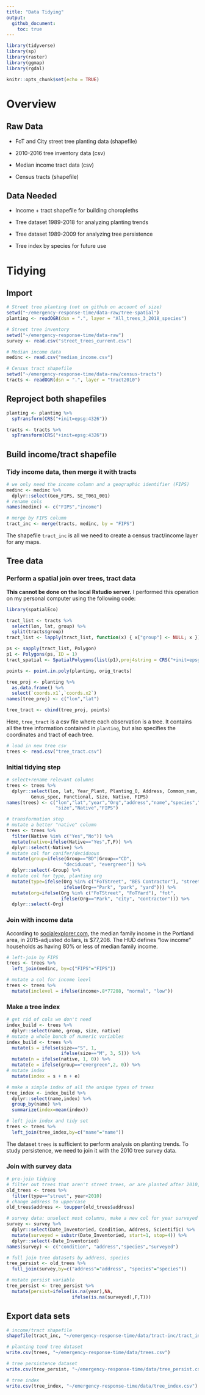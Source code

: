 ```yaml
---
title: "Data Tidying"
output: 
  github_document:
    toc: true
---
```


```r
library(tidyverse)
library(sp)
library(raster)
library(ggmap)
library(rgdal)

knitr::opts_chunk$set(echo = TRUE)
```

# Overview

## Raw Data

* FoT and City street tree planting data (shapefile)

* 2010-2016 tree inventory data (csv)

* Median income tract data (csv)

* Census tracts (shapefile)

## Data Needed

* Income + tract shapefile for building choropleths

* Tree dataset 1989-2018 for analyzing planting trends

* Tree dataset 1989-2009 for analyzing tree persistence

* Tree index by species for future use

# Tidying

## Import

```r
# Street tree planting (not on github on account of size)
setwd("~/emergency-response-time/data-raw/tree-spatial")
planting <- readOGR(dsn = ".", layer = "All_trees_3_2018_species")

# Street tree inventory
setwd("~/emergency-response-time/data-raw")
survey <- read.csv("street_trees_current.csv")

# Median income data
medinc <- read.csv("median_income.csv")

# Census tract shapefile
setwd("~/emergency-response-time/data-raw/census-tracts")
tracts <- readOGR(dsn = ".", layer = "tract2010")
```

## Reproject both shapefiles

```r
planting <- planting %>%
  spTransform(CRS("+init=epsg:4326"))

tracts <- tracts %>%
  spTransform(CRS("+init=epsg:4326"))
```

## Build income/tract shapefile

### Tidy income data, then merge it with tracts

```r
# we only need the income column and a geographic identifier (FIPS)
medinc <- medinc %>%
  dplyr::select(Geo_FIPS, SE_T061_001)
# rename cols
names(medinc) <- c("FIPS","income")

# merge by FIPS column
tract_inc <- merge(tracts, medinc, by = "FIPS")
```

The shapefile `tract_inc` is all we need to create a census tract/income layer for any maps.

## Tree data

### Perform a spatial join over trees, tract data

**This cannot be done on the local Rstudio server.** I performed this operation on my personal computer using the following code:

```r
library(spatialEco)

tract_list <- tracts %>%
  select(lon, lat, group) %>%
  split(tracts$group)
tract_list <- lapply(tract_list, function(x) { x["group"] <- NULL; x })

ps <- sapply(tract_list, Polygon)
p1 <- Polygons(ps, ID = 1)
tract_spatial <- SpatialPolygons(list(p1),proj4string = CRS("+init=epsg:4326"))

points <- point.in.poly(planting, orig_tracts)

tree_proj <- planting %>%
  as.data.frame() %>%
  select(`coords.x1`,`coords.x2`)
names(tree_proj) <- c("lon","lat")

tree_tract <- cbind(tree_proj, points)
```
Here, `tree_tract` is a csv file where each observation is a tree.  It contains all the tree information contained in `planting`, but also specifies the coordinates and tract of each tree.

```r
# load in new tree csv
trees <- read.csv("tree_tract.csv")
```

### Initial tidying step

```r
# select+rename relevant columns
trees <- trees %>%
  dplyr::select(lon, lat, Year_Plant, Planting_O, Address, Common_nam,
         Genus_spec, Functional, Size, Native, FIPS)
names(trees) <- c("lon","lat","year","Org","address","name","species","Group",
                  "size","Native","FIPS")

# transformation step
# mutate a better "native" column
trees <- trees %>%
  filter(Native %in% c("Yes","No")) %>%
  mutate(native=ifelse(Native=="Yes",T,F)) %>%
  dplyr::select(-Native) %>%
# mutate col for conifer/deciduous
  mutate(group=ifelse(Group=="BD"|Group=="CD", 
                     "deciduous", "evergreen")) %>%
  dplyr::select(-Group) %>%
# mutate col for type, planting org
  mutate(type=ifelse(Org %in% c("FoTStreet", "BES Contractor"), "street",
                     ifelse(Org=="Park", "park", "yard"))) %>%
  mutate(org=ifelse(Org %in% c("FoTStreet", "FoTYard"), "fot",
                    ifelse(Org=="Park", "city", "contractor"))) %>%
  dplyr::select(-Org)
```

### Join with income data

According to [socialexplorer.com](https://www.socialexplorer.com/tables/ACS2015/R11672836), the median family income in the Portland area, in 2015-adjusted dollars, is $77,208. The HUD defines "low income" households as having 80% or less of median family income.

```r
# left-join by FIPS
trees <- trees %>%
  left_join(medinc, by=c("FIPS"="FIPS"))

# mutate a col for income leevl
trees <- trees %>%
  mutate(inclevel = ifelse(income>.8*77208, "normal", "low"))
```

### Make a tree index

```r
# get rid of cols we don't need
index_build <- trees %>%
  dplyr::select(name, group, size, native)
# mutate a whole bunch of numeric variables
index_build <- trees %>%
  mutate(s = ifelse(size=="S", 1,
                    ifelse(size=="M", 3, 5))) %>%
  mutate(n = ifelse(native, 1, 0)) %>%
  mutate(e = ifelse(group=="evergreen",2, 0)) %>%
# mutate index
  mutate(index = s + n + e)

# make a simple index of all the unique types of trees
tree_index <- index_build %>%
  dplyr::select(name,index) %>%
  group_by(name) %>%
  summarize(index=mean(index))

# left join index and tidy set
trees <- trees %>%
  left_join(tree_index,by=c("name"="name"))
```

The dataset `trees` is sufficient to perform analysis on planting trends.  To study persistence, we need to join it with the 2010 tree survey data.

### Join with survey data

```r
# pre-join tidying
# filter out trees that aren't street trees, or are planted after 2010, mutate origin
old_trees <- trees %>%
  filter(type=="street", year<2010)
# change address to uppercase
old_trees$address <- toupper(old_trees$address)

# survey data: unselect most columns, make a new col for year surveyed
survey <- survey %>%
  dplyr::select(Date_Inventoried, Condition, Address, Scientific) %>%
  mutate(surveyed = substr(Date_Inventoried, start=1, stop=4)) %>%
  dplyr::select(-Date_Inventoried)
names(survey) <- c("condition", "address","species","surveyed")
```

```r
# full join tree datasets by address, species
tree_persist <- old_trees %>%
  full_join(survey,by=c("address"="address", "species"="species"))

# mutate persist variable
tree_persist <- tree_persist %>%
  mutate(persist=ifelse(is.na(year),NA,
                        ifelse(is.na(surveyed),F,T)))
```

## Export data sets

```r
# income/tract shapefile
shapefile(tract_inc, "~/emergency-response-time/data/tract-inc/tract_inc.shp")

# planting tend tree dataset
write.csv(trees, "~/emergency-response-time/data/trees.csv")

# tree persistence dataset
write.csv(tree_persist, "~/emergency-response-time/data/tree_persist.csv")

# tree index
write.csv(tree_index, "~/emergency-response-time/data/tree_index.csv")
```


